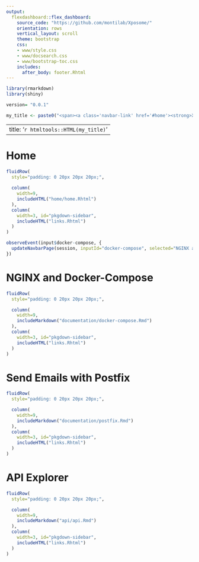 ```yaml
---
output:
  flexdashboard::flex_dashboard:
    source_code: "https://github.com/montilab/Xposome/"
    orientation: rows
    vertical_layout: scroll
    theme: bootstrap
    css:
    - www/style.css
    - www/docsearch.css
    - www/bootstrap-toc.css
    includes:
      after_body: footer.Rhtml
---
```


```r
library(rmarkdown)
library(shiny)

version= "0.0.1"

my_title <- paste0("<span><a class='navbar-link' href='#home'><strong>Xposome</strong></a>&ensp;<span class='version-label label-default' data-toggle='tooltip' data-placement='bottom' title='Released version'>", version, "</span></span>")
```

---
title: '`r htmltools::HTML(my_title)`'
---

<script type="text/javascript">
    $(document).ready(function() {
        document.title = "Xposome";
    });
</script>

Home {data-icon="fa-home"}
=====================================

```r
fluidRow(
  style="padding: 0 20px 20px 20px;",
  
  column(
    width=9,
    includeHTML("home/home.Rhtml")
  ),
  column(
    width=3, id="pkgdown-sidebar",
    includeHTML("links.Rhtml")
  )
)

observeEvent(input$docker-compose, {
  updateNavbarPage(session, inputId="docker-compose", selected="NGINX and Docker-Compose")
})

```

NGINX and Docker-Compose {data-icon="fa-plug"}
=====================================  

```r

fluidRow(
  style="padding: 0 20px 20px 20px;",

  column(
    width=9,
    includeMarkdown("documentation/docker-compose.Rmd")
  ),
  column(
    width=3, id="pkgdown-sidebar",
    includeHTML("links.Rhtml")
  )
)

```

Send Emails with Postfix {data-icon="fa-envelope-square"}
=====================================  

```r

fluidRow(
  style="padding: 0 20px 20px 20px;",

  column(
    width=9,
    includeMarkdown("documentation/postfix.Rmd")
  ),
  column(
    width=3, id="pkgdown-sidebar",
    includeHTML("links.Rhtml")
  )
)

```

API Explorer {data-icon="fa-link"}
=====================================

```r

fluidRow(
  style="padding: 0 20px 20px 20px;",

  column(
    width=9,
    includeMarkdown("api/api.Rmd")
  ),
  column(
    width=3, id="pkgdown-sidebar",
    includeHTML("links.Rhtml")
  )
)
```







